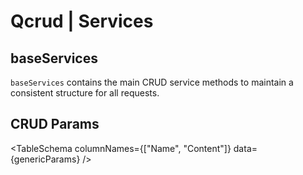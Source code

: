 
# Qcrud | Services

## baseServices

`baseServices` contains the main CRUD service methods to maintain a consistent structure for all requests.

<TableTabs tabsContent={services} />

## CRUD Params

<TableSchema columnNames={["Name", "Content"]} data={genericParams} />
